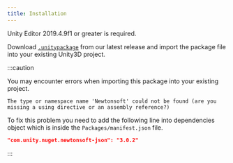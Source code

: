 ```yaml
---
title: Installation
---
```


Unity Editor 2019.4.9f1 or greater is required.

Download [`.unitypackage`](https://github.com/Web3Auth/web3auth-unity-sdk/releases/latest) from our latest release and import the package file into
your existing Unity3D project.

:::caution

You may encounter errors when importing this package into your existing project.

`The type or namespace name 'Newtonsoft' could not be found (are you missing a using directive or an assembly reference?)`

To fix this problem you need to add the following line into dependencies object which is inside the `Packages/manifest.json` file.

```json
"com.unity.nuget.newtonsoft-json": "3.0.2"
```

:::
